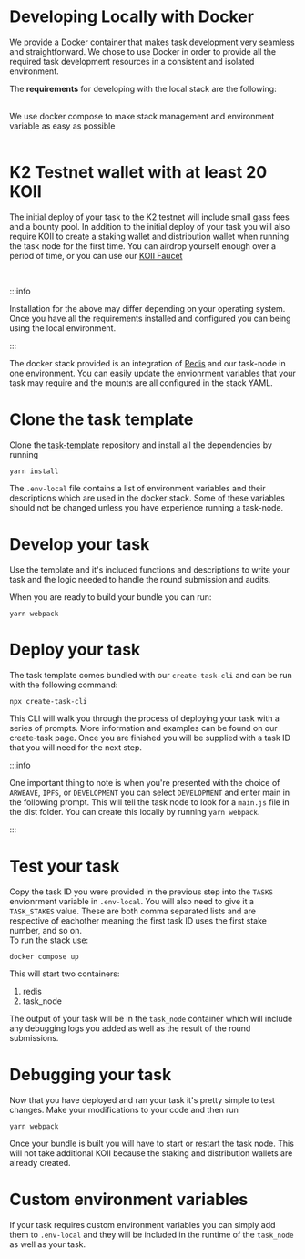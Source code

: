 
# Developing Locally with Docker

We provide a Docker container that makes task development very seamless and straightforward. We chose to use Docker in order to provide all the required task development resources in a consistent and isolated environment.

The **requirements** for developing with the local stack are the following:

<ContentLink title="Install Docker Desktop" link="https://www.docker.com/products/docker-desktop/" iconType="copy"/>

<br/>

<ContentLink title="Install Docker Compose" link="https://docs.docker.com/compose/install/" iconType="copy"/>
We use docker compose to make stack management and environment variable as easy as possible

<br/>
<br/>

# K2 Testnet wallet with at least 20 KOII
The initial deploy of your task to the K2 testnet will include small gass fees and a bounty pool. In addition to the initial deploy of your task you will also require KOII to create a staking wallet and distribution wallet when running the task node for the first time. You can airdrop yourself enough over a period of time, or you can use our [KOII Faucet](/develop/koii-software-toolkit-sdk/wallet-and-faucet)

<ContentLink title="Using the Koii CLI" link="/develop/koii-software-toolkit-sdk/using-the-cli" iconType="copy"/>

<br/>

:::info

Installation for the above may differ depending on your operating system. Once you have all the requirements installed and configured you can being using the local environment.

:::

The docker stack provided is an integration of [Redis](https://redis.io/) and our task-node in one environment. You can easily update the envionrment variables that your task may require and the mounts are all configured in the stack YAML.

# Clone the task template
Clone the [task-template](https://github.com/koii-network/task-template) repository and install all the dependencies by running

```
yarn install
```

The `.env-local` file contains a list of environment variables and their descriptions which are used in the docker stack. Some of these variables should not be changed unless you have experience running a task-node.

# Develop your task
Use the template and it's included functions and descriptions to write your task and the logic needed to handle the round submission and audits. <br/>

When you are ready to build your bundle you can run:
```
yarn webpack
```

# Deploy your task
The task template comes bundled with our `create-task-cli` and can be run with the following command:

```
npx create-task-cli
```
This CLI will walk you through the process of deploying your task with a series of prompts. More information and examples can be found on our create-task page. Once you are finished you will be supplied with a task ID that you will need for the next step.

:::info

One important thing to note is when you're presented with the choice of `ARWEAVE`, `IPFS`, or `DEVELOPMENT` you can select `DEVELOPMENT` and enter main in the following prompt. This will tell the task node to look for a `main.js` file in the dist folder. You can create this locally by running `yarn webpack`.

:::

# Test your task
Copy the task ID you were provided in the previous step into the `TASKS` envionrment variable in `.env-local`.  You will also need to give it a `TASK_STAKES` value. These are both comma separated lists and are respective of eachother meaning the first task ID uses the first stake number, and so on.<br/>
To run the stack use:

```
docker compose up
```

This will start two containers:
1. redis
2. task_node

The output of your task will be in the `task_node` container which will include any debugging logs you added as well as the result of the round submissions.

# Debugging your task
Now that you have deployed and ran your task it's pretty simple to test changes. Make your modifications to your code and then run 

```
yarn webpack
```
Once your bundle is built you will have to start or restart the task node. This will not take additional KOII because the staking and distribution wallets are already created.

# Custom environment variables
If your task requires custom environment variables you can simply add them to `.env-local` and they will be included in the runtime of the `task_node` as well as your task.

